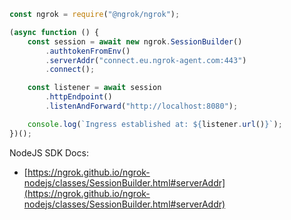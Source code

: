 ```jsx
const ngrok = require("@ngrok/ngrok");

(async function () {
	const session = await new ngrok.SessionBuilder()
		.authtokenFromEnv()
		.serverAddr("connect.eu.ngrok-agent.com:443")
		.connect();

	const listener = await session
		.httpEndpoint()
		.listenAndForward("http://localhost:8080");

	console.log(`Ingress established at: ${listener.url()}`);
})();
```

NodeJS SDK Docs:

- [https://ngrok.github.io/ngrok-nodejs/classes/SessionBuilder.html#serverAddr](https://ngrok.github.io/ngrok-nodejs/classes/SessionBuilder.html#serverAddr)
